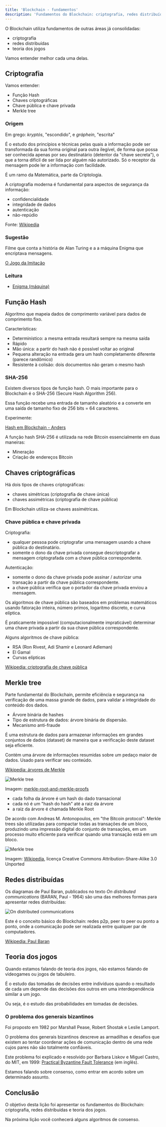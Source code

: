 ```yaml
---
title: 'Blockchain - fundamentos'
description: 'Fundamentos do Blockchain: criptografia, redes distribuídas e teoria dos jogos'
---
```


O Blockchain utiliza fundamentos de outras áreas já consolidadas:

- criptografia
- redes distribuídas
- teoria dos jogos

Vamos entender melhor cada uma delas.

## Criptografia

Vamos entender:

- Função Hash
- Chaves criptográficas
- Chave pública e chave privada
- Merkle tree

### Origem

Em grego: _kryptós_, "escondido", e *gráphein*, "escrita"

É o estudo dos princípios e técnicas pelas quais a informação pode ser transformada da sua forma original para outra ilegível,
de forma que possa ser conhecida apenas por seu destinatário (detentor da "chave secreta"),
o que a torna difícil de ser lida por alguém não autorizado.
Só o receptor da mensagem pode ler a informação com facilidade.

É um ramo da Matemática, parte da Criptologia.

A criptografia moderna é fundamental para aspectos de segurança da informação:

- confidencialidade
- integridade de dados
- autenticação
- não-repúdio

Fonte: [Wikipedia](https://pt.wikipedia.org/wiki/Criptografia)

### Sugestão

Filme que conta a história de Alan Turing e a a máquina Enigma que encriptava mensagens.

[O Jogo da Imitação](https://pt.wikipedia.org/wiki/O_Jogo_da_Imita%C3%A7%C3%A3o)

### Leitura

- [Enigma (máquina)](<https://pt.wikipedia.org/wiki/Enigma_(m%C3%A1quina)>)

## Função Hash

Algoritmo que mapeia dados de comprimento variável para dados de comprimento fixo.

Características:

- Determinístico: a mesma entrada resultará sempre na mesma saída
- Rápido
- Mão única: a partir do hash não é possível voltar ao original
- Pequena alteração na entrada gera um hash completamente diferente (parece randômico)
- Resistente à colisão: dois documentos não geram o mesmo hash

### SHA-256

Existem diversos tipos de função hash.
O mais importante para o Blockchain é o SHA-256 (Secure Hash Algorithm 256).

Essa função recebe uma entrada de tamanho aleatório e a converte em uma saída de tamanho fixo de 256 bits = 64 caracteres.

Experimente:

[Hash em Blockchain - Anders](https://andersbrownworth.com/blockchain/hash)

A função hash SHA-256 é utilizada na rede Bitcoin essencialmente em duas maneiras:

- Mineração
- Criação de endereços Bitcoin

## Chaves criptográficas

Há dois tipos de chaves criptográficas:

- chaves simétricas (criptografia de chave única)
- chaves assimétricas (criptografia de chave pública)

Em Blockchain utiliza-se chaves assimétricas.

### Chave pública e chave privada

Criptografia:

- qualquer pessoa pode criptografar uma mensagem usando a chave pública do destinatário.
- somente o dono da chave privada consegue descriptografar a mensagem criptografada com a chave pública correspondente.

Autenticação:

- somente o dono da chave privada pode assinar / autorizar uma transação a partir da chave pública correspondente.
- a chave pública verifica que o portador da chave privada enviou a mensagem.

Os algoritmos de chave pública são baseados em problemas matemáticos
usando fatoração inteira, número primos, logaritmo discreto, e curva elíptica.

É praticamente impossível (computacionalmente impraticável) determinar uma chave privada
a partir da sua chave pública correspondente.

Alguns algoritmos de chave pública:

- RSA (Ron Rivest, Adi Shamir e Leonard Adleman)
- El Gamal
- Curvas elípticas

[Wikipedia: criptografia de chave pública](https://pt.wikipedia.org/wiki/Criptografia_de_chave_p%C3%BAblica)

## Merkle tree

Parte fundamental do Blockchain,
permite eficiência e segurança na verificação de uma massa grande de dados,
para validar a integridade do conteúdo dos dados.

- Árvore binária de hashes
- Tipo de estrutura de dados: árvore binária de dispersão.
- Mecanismo anti-fraude

É uma estrutura de dados para armazenar informações em grandes conjuntos de dados (dataset) de maneira que a verificação deste dataset seja eficiente.

Contém uma árvore de informações resumidas sobre um pedaço maior de dados.
Usado para verificar seu conteúdo.

[Wikipedia: árvores de Merkle](https://pt.wikipedia.org/wiki/%C3%81rvores_de_Merkle)

![Merkle tree](/img/courses/dev/03/blockchain/image-02.png)

Imagem: [merkle-root-and-merkle-proofs](https://bitcoin.stackexchange.com/questions/69018/merkle-root-and-merkle-proofs)

- cada folha da árvore é um hash do dado transacional
- cada nó é um "hash do hash" até a raiz da árvore
- a raiz da árvore é chamada Merkle Root

De acordo com Andreas M. Antonopoulos, em "the Bitcoin protocol":
Merkle trees são utilizadas para compactar todas as transações de um bloco,
produzindo uma impressão digital do conjunto de transações,
em um processo muito eficiente para verificar quando uma transação está em um bloco.

![Merkle tree](/img/courses/dev/03/blockchain/image-03.png)

Imagem: [Wikipedia](https://commons.wikimedia.org/wiki/File:Bitcoin_Block_Data.png),
licença Creative Commons Attribution-Share-Alike 3.0 Unported

## Redes distribuídas

Os diagramas de Paul Baran, publicados no texto _On distributed communications_ (BARAN, Paul - 1964)
são uma das melhores formas para apresentar redes distribuídas:

![On distributed communications](/img/courses/dev/03/blockchain/image-04.png)

Este é o conceito básico do Blockchain: redes p2p, peer to peer ou ponto a ponto,
onde a comunicação pode ser realizada entre qualquer par de computadores.

[Wikipedia: Paul Baran](https://pt.wikipedia.org/wiki/Paul_Baran)

## Teoria dos jogos

Quando estamos falando de teoria dos jogos,
não estamos falando de videogames ou jogos de tabuleiro.

É o estudo das tomadas de decisões entre indivíduos
quando o resultado de cada um depende das decisões dos outros
em uma interdependência similar a um jogo.

Ou seja, é o estudo das probabilidades em tomadas de decisões.

### O problema dos generais bizantinos

Foi proposto em 1982 por Marshall Pease, Robert Shostak e Leslie Lamport.

O problema dos generais bizantinos descreve as armadilhas e desafios que existem
ao tentar coordenar ações de comunicação dentro de uma rede cujos pares não são totalmente confiáveis.

Este problema foi explicado e resolvido por Barbara Liskov e Miguel Castro, do MIT, em 1999:
[Practical Byzantine Fault Tolerance](http://pmg.csail.mit.edu/papers/osdi99.pdf) (em inglês).

Estamos falando sobre consenso, como entrar em acordo sobre um determinado assunto.

## Conclusão

O objetivo desta lição foi apresentar os fundamentos do Blockchain: criptografia, redes distribuídas e teoria dos jogos.

Na próxima lição você conhecerá alguns algoritmos de consenso.
